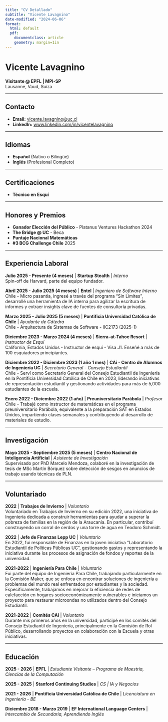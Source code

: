 ```yaml
---
title: "CV Detallado"
subtitle: "Vicente Lavagnino"
date-modified: "2024-06-06"
format:
  html: default
  pdf: 
    documentclass: article
    geometry: margin=1in
---
```


# Vicente Lavagnino
**Visitante @ EPFL | MPI-SP**  
Lausanne, Vaud, Suiza

---

## Contacto

- **Email:** [vicente.lavagnino@uc.cl](mailto:vicente.lavagnino@uc.cl)
- **LinkedIn:** [www.linkedin.com/in/vicentelavagnino](https://www.linkedin.com/in/vicentelavagnino)

---

## Idiomas

- **Español** (Nativo o Bilingüe)
- **Inglés** (Profesional Completo)

---

## Certificaciones

- **Técnico en Esquí**

---

## Honores y Premios

- **Ganador Elección del Público** - Platanus Ventures Hackathon 2024
- **The Bridge @ UC** - Beca
- **Puntaje Nacional Matemáticas**
- **#3 BCG Challenge Chile** 2025

---

## Experiencia Laboral

**Julio 2025 - Presente (4 meses)** | **Startup Stealth** | *Interno*  
Spin-off de Harvard, parte del equipo fundador.

**Abril 2025 - Julio 2025 (4 meses)** | **Entel** | *Ingeniero de Software Interno*  
Chile - Micro pasantía, ingresé a través del programa "Sin Límites", desarrollé una herramienta de IA interna para agilizar la escritura de informes y extraer insights clave de fuentes de consultoría privadas.

**Marzo 2025 - Julio 2025 (5 meses)** | **Pontificia Universidad Católica de Chile** | *Ayudante de Cátedra*  
Chile - Arquitectura de Sistemas de Software - IIC2173 (2025-1)

**Diciembre 2023 - Marzo 2024 (4 meses)** | **Sierra-at-Tahoe Resort** | *Instructor de Esquí*  
California, Estados Unidos - Instructor de esquí - Visa J1. Enseñé a más de 100 esquiadores principiantes.

**Diciembre 2022 - Diciembre 2023 (1 año 1 mes)** | **CAi - Centro de Alumnos de Ingeniería UC** | *Secretario General - Consejo Estudiantil*  
Chile - Serví como Secretario General del Consejo Estudiantil de Ingeniería en la Pontificia Universidad Católica de Chile en 2023, liderando iniciativas de representación estudiantil y gestionando actividades para más de 5,000 estudiantes de la escuela.

**Enero 2022 - Diciembre 2022 (1 año)** | **Preuniversitario Parábola** | *Profesor*  
Chile - Trabajé como instructor de matemáticas en el programa preuniversitario Parábola, equivalente a la preparación SAT en Estados Unidos, impartiendo clases semanales y contribuyendo al desarrollo de materiales de estudio.

---

## Investigación

**Mayo 2025 - Septiembre 2025 (5 meses)** | **Centro Nacional de Inteligencia Artificial** | *Asistente de Investigación*  
Supervisado por PhD Marcelo Mendoza, colaboré en la investigación de tesis de MSc Martín Bórquez sobre detección de sesgos en anuncios de trabajo usando técnicas de PLN.

---

## Voluntariado

**2022** | **Trabajos de Invierno** | *Voluntario*  
Voluntariado en Trabajos de Invierno en su edición 2022, una iniciativa de Ingeniería dedicada a construir herramientas para ayudar a superar la pobreza de familias en la región de la Araucanía. En particular, contribuí construyendo un corral de cerdos y una torre de agua en Teodoro Schmidt.

**2022** | **Jefe de Finanzas Lepp UC** | *Voluntario*  
En 2022, fui responsable de Finanzas en la joven iniciativa "Laboratorio Estudiantil de Políticas Públicas UC", gestionando gastos y representando la iniciativa durante los procesos de asignación de fondos y reportes de la universidad.

**2021-2022** | **Ingeniería Para Chile** | *Voluntario*  
Fui parte del equipo de Ingeniería Para Chile, trabajando particularmente en la Comisión Maker, que se enfoca en encontrar soluciones de ingeniería a problemas del mundo real enfrentados por estudiantes y la sociedad. Específicamente, trabajamos en mejorar la eficiencia de redes de calefacción en hogares socioeconómicamente vulnerables e iniciamos un proyecto para restaurar microondas no utilizados dentro del Consejo Estudiantil.

**2021-2022** | **Comités CAi** | *Voluntario*  
Durante mis primeros años en la universidad, participé en los comités del Consejo Estudiantil de Ingeniería, principalmente en la Comisión de Rol Público, desarrollando proyectos en colaboración con la Escuela y otras iniciativas.

---

## Educación

**2025 - 2026** | **EPFL** | *Estudiante Visitante – Programa de Maestría, Ciencias de la Computación*

**2025 - 2025** | **Stanford Continuing Studies** | *CS | IA y Negocios*

**2021 - 2026** | **Pontificia Universidad Católica de Chile** | *Licenciatura en Ingeniería - BE*

**Diciembre 2018 - Marzo 2019** | **EF International Language Centers** | *Intercambio de Secundaria, Aprendiendo Inglés*
